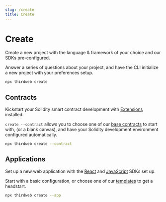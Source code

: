 ```yaml
---
slug: /create
title: Create
---
```


# Create

Create a new project with the language & framework of your choice and our SDKs pre-configured.

Answer a series of questions about your project, and have the CLI initialize a new project with your preferences setup.

```bash
npx thirdweb create
```

## Contracts

Kickstart your Solidity smart contract development with [Extensions](/extensions) installed.

`create --contract` allows you to choose one of our [base contracts](/extensions) to start with,
(or a blank canvas), and have your Solidity development environment configured automatically.

```bash
npx thirdweb create --contract
```

## Applications

Set up a new web application with the [React](/react) and [JavaScript](/javascript) SDKs set up.

Start with a basic configuration, or choose one of our [templates](/templates) to get a headstart.

```bash
npx thirdweb create --app
```
